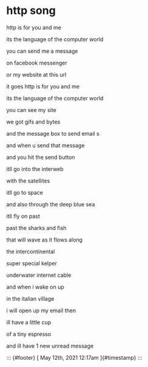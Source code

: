 http song
=========

http is for you and me

its the language of the computer world

you can send me a message

on facebook messenger

or my website at this url

it goes http is for you and me

its the language of the computer world

you can see my site

we got gifs and bytes

and the message box to send email s

and when u send that message

and you hit the send button

itll go into the interweb

with the satellites

itll go to space

and also through the deep blue sea

itll fly on past

past the sharks and fish

that will wave as it flows along

the intercontinental

super special kelper

underwater internet cable

and when i wake on up

in the italian village

i will open up my email then

ill have a little cup

of a tiny espresso

and ill have 1 new unread message

::: {#footer}
[ May 12th, 2021 12:17am ]{#timestamp}
:::
